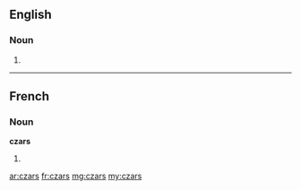 ==English==

===Noun===
{{infl|en|plural}}

# {{plural of|[[czar]]}}

----

==French==

===Noun===
'''czars''' {{m|p}}

# {{plural of|[[czar#French|czar]]|lang=fr}}

[[ar:czars]]
[[fr:czars]]
[[mg:czars]]
[[my:czars]]